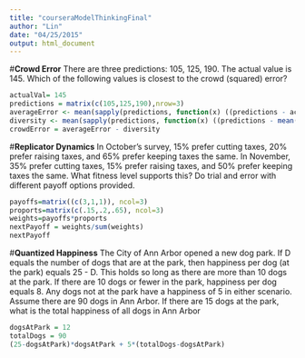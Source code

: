 ```yaml
---
title: "courseraModelThinkingFinal"
author: "Lin"
date: "04/25/2015"
output: html_document
---
```

#__Crowd Error__
There are three predictions: 105, 125, 190. The actual value is 145. Which of the following values is closest to the crowd (squared) error?
```r
actualVal= 145
predictions = matrix(c(105,125,190),nrow=3)
averageError <- mean(sapply(predictions, function(x) ((predictions - actualVal)^2)))
diversity <- mean(sapply(predictions, function(x) ((predictions - mean(predictions))^2)))
crowdError = averageError - diversity
```
#__Replicator Dynamics__
In October's survey, 15% prefer cutting taxes, 20% prefer raising taxes, and 65% prefer keeping taxes the same.
In November, 35% prefer cutting taxes, 15% prefer raising taxes, and 50% prefer keeping taxes the same.
What fitness level supports this?  Do trial and error with different payoff options provided.
```r
payoffs=matrix((c(3,1,1)), ncol=3)
proports=matrix(c(.15,.2,.65), ncol=3)
weights=payoffs*proports
nextPayoff = weights/sum(weights)
nextPayoff
```
#__Quantized Happiness__
The City of Ann Arbor opened a new dog park. If D equals the number of dogs that are at the park, then happiness per dog (at the park) equals 25 - D. This holds so long as there are more than 10 dogs at the park. If there are 10 dogs or fewer in the park, happiness per dog equals 8. Any dogs not at the park have a happiness of 5 in either scenario. Assume there are 90 dogs in Ann Arbor. If there are 15 dogs at the park, what is the total happiness of all dogs in Ann Arbor
```r
dogsAtPark = 12
totalDogs = 90
(25-dogsAtPark)*dogsAtPark + 5*(totalDogs-dogsAtPark)
```